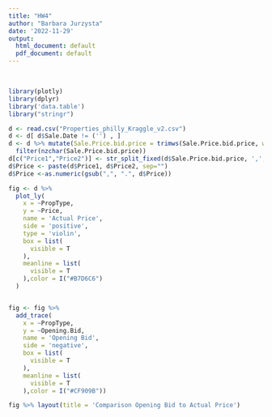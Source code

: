 ---
title: "HW4"
author: "Barbara Jurzysta"
date: '2022-11-29'
output:
  html_document: default
  pdf_document: default
---
<br />

```{r, warning=FALSE, message=FALSE}

library(plotly)
library(dplyr)
library('data.table')
library("stringr") 

d <- read.csv("Properties_philly_Kraggle_v2.csv")
d <- d[ d$Sale.Date != ('') , ] 
d <- d %>% mutate(Sale.Price.bid.price = trimws(Sale.Price.bid.price, whitespace = "[$]*\\s*")) %>% 
  filter(nzchar(Sale.Price.bid.price))
d[c("Price1","Price2")] <- str_split_fixed(d$Sale.Price.bid.price, ',', 2)
d$Price <- paste(d$Price1, d$Price2, sep="")
d$Price <-as.numeric(gsub(",", ".", d$Price))

fig <- d %>%
  plot_ly(
    x = ~PropType,
    y = ~Price,
    name = 'Actual Price',
    side = 'positive',
    type = 'violin',
    box = list(
      visible = T
    ),
    meanline = list(
      visible = T
    ),color = I("#B7D6C6")
  ) 


fig <- fig %>%
  add_trace(
    x = ~PropType,
    y = ~Opening.Bid,
    name = 'Opening Bid',
    side = 'negative',
    box = list(
      visible = T
    ),
    meanline = list(
      visible = T
    ),color = I("#CF909B")) 

fig %>% layout(title = 'Comparison Opening Bid to Actual Price')

```

